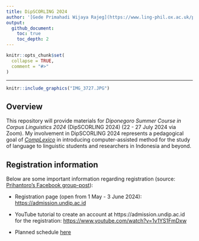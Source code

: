 ```yaml
---
title: DipSCORLING 2024
author: '[Gede Primahadi Wijaya Rajeg](https://www.ling-phil.ox.ac.uk/people/gede-rajeg) <a itemprop="sameAs" content="https://orcid.org/0000-0002-2047-8621" href="https://orcid.org/0000-0002-2047-8621" target="orcid.widget" rel="noopener noreferrer" style="vertical-align:top;"><img src="https://orcid.org/sites/default/files/images/orcid_16x16.png" style="width:1em;margin-right:.5em;" alt="ORCID iD icon"></a>'
output:
  github_document:
    toc: true
    toc_depth: 2
---
```


<!-- README.md is generated from README.Rmd. Please edit that file -->

```r
knitr::opts_chunk$set(
  collapse = TRUE,
  comment = "#>"
)
```


<!-- badges: start -->

----

```r
knitr::include_graphics("IMG_3727.JPG")
```

<!-- badges: end -->

## Overview

This repository will provide materials for *Diponegoro Summer Course in Corpus Linguistics 2024* (DipSCORLING 2024) (22 - 27 July 2024 via Zoom). My involvement in DipSCORLING 2024 represents a pedagogical goal of [*CompLexico*](https://github.com/complexico) in introducing computer-assisted method for the study of language to linguistic students and researchers in Indonesia and beyond.

## Registration information

Below are some important information regarding registration (source: [Prihantoro's Facebook group-post](https://www.facebook.com/groups/471206953085498/permalink/2325617937644381/)):

- Registration page (open from 1 May - 3 June 2024): [https://admission.undip.ac.id](https://admission.undip.ac.id)

- YouTube tutorial to create an account at https://admission.undip.ac.id for the registration: [https://www.youtube.com/watch?v=1v1YS1FmDxw](https://www.youtube.com/watch?v=1v1YS1FmDxw)

- Planned schedule [here](https://docs.google.com/document/d/1KQHpSOUkBb7DDr_VB1XMvGZ8zUulzJvwF0to2l-ZhFA/mobilebasic?)

